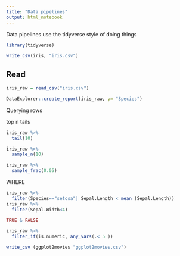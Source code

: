 ```yaml
---
title: "Data pipelines"
output: html_notebook
---
```


Data pipelines use the tidyverse style of doing things
```r
library(tidyverse)
```


```r
write_csv(iris, "iris.csv")
```

## Read

```r
iris_raw = read_csv("iris.csv")
```

```r
DataExplorer::create_report(iris_raw, y= "Species")
```

Querying rows

top n tails
```r
iris_raw %>% 
  tail(10)

iris_raw %>% 
  sample_n(10)

iris_raw %>% 
  sample_frac(0.05)
```

WHERE

```r
iris_raw %>% 
  filter(Species=="setosa"| Sepal.Length < mean (Sepal.Length))
iris_raw %>% 
  filter(Sepal.Width<4)
```

```r
TRUE & FALSE
```

```r
iris_raw %>% 
  filter_if(is.numeric, any_vars(.< 5 ))

```



```r
write_csv (ggplot2movies "ggplot2movies.csv")
```
